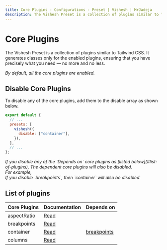 ```yaml
---
title: Core Plugins - Configurations - Preset | Vishesh | MrJadeja
description: The Vishesh Preset is a collection of plugins similar to Tailwind CSS. It generates classes only for the enabled plugins, ensuring that you have precisely what you need — no more and no less.
---
```



# Core Plugins

The Vishesh Preset is a collection of plugins similar to Tailwind CSS. It generates classes only for the enabled plugins, ensuring that you have precisely what you need — no more and no less.

<Callout type="info">
  <em>By default, all the core plugins are enabled.</em>
</Callout>

<br />

## Disable Core Plugins

To disable any of the core plugins, add them to the disable array as shown below.

```js filename="tailwind.config.js"
export default {
  // ...
  presets: [
    vishesh({
      disable: ["container"],
    }),
  ],
  // ...
};
```

<Callout type="warning">
  <em>If you disable any of the `Depends on`</em>
  <em> core plugins as [listed below](#list-of-plugins),</em>
  <em> The dependent core plugins will also be disabled.</em> <br />
  <em className="font-semibold not-italic"> For example,</em> <br />
  <em>If you disable `breakpoints`, then `container` will also be disabled.</em>
</Callout>

<br />

## List of plugins

| Core Plugins | Documentation                  | Depends on                           |
| :----------- | :----------------------------- | :----------------------------------- |
| aspectRatio  | [Read](../layout/aspect-ratio) |                                      |
| breakpoints  | [Read](../layout/breakpoints)  |                                      |
| container    | [Read](../layout/container)    | [breakpoints](../layout/breakpoints) |
| columns      | [Read](../layout/columns)      |                                      |
